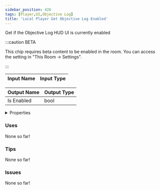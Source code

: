 ```yaml
---
sidebar_position: 426
tags: [Player,UI,Objective Log]
title: 'Local Player Get Objective Log Enabled'
---
```


Get if the Objective Log HUD UI is currently enabled

:::caution BETA

This chip requires beta content to be enabled in the room. You can access the setting in "This Room -> Settings".

:::

<IChip uuid="ab20a5af-2d16-494c-b376-0fb5d2c59258"/>

| Input Name | Input Type |
|-----------|-----------|

| Output Name | Output Type |
|-----------|-----------|
| Is Enabled | bool |


<details>
  <summary>Properties</summary>
  <div>
    <div>
    <table>
      <thead>
        <tr>
          <th>Is beta required?</th>
          <th>Yes</th>
        </tr>
        <tr>
          <th>Is this chip a trolling risk?</th>
          <th>No</th>
        </tr>
        <tr>
          <th>Is this chip a role assignment risk?</th>
          <th>No</th>
        </tr>
        <tr>
          <th>Chip UUID</th>
          <th>ab20a5af-2d16-494c-b376-0fb5d2c59258</th>
        </tr>
        <tr>
          <th>Room availability</th>
          <th>Available everywhere</th>
        </tr>
      </thead>
    </table>
    </div>
  </div>
</details>

### Uses

None so far!

### Tips

None so far!

### Issues

None so far!